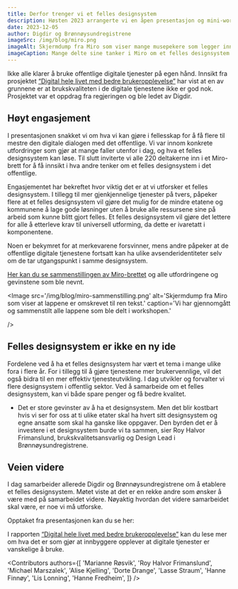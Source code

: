 ```yaml
---
title: Derfor trenger vi et felles designsystem
description: Høsten 2023 arrangerte vi en åpen presentasjon og mini-workshop om felles designsystem. Over 200 deltok og vi fikk 440 tilbakemeldinger på gevinster og utfordringer.
date: 2023-12-05
author: Digdir og Brønnøysundregistrene
imageSrc: /img/blog/miro.png
imageAlt: Skjermdump fra Miro som viser mange musepekere som legger inn røde og grønne notislapper
imageCaption: Mange delte sine tanker i Miro om et felles designsystem. 440 røde og grønne lapper ble lagt igjen.
---
```


Ikke alle klarer å bruke offentlige digitale tjenester på egen hånd. Innsikt fra prosjektet [“Digital hele livet med bedre brukeropplevelse”](https://www.digdir.no/sammenhengende-tjenester/digital-hele-livet-med-bedre-brukeropplevelse/4405) har vist at en av grunnene er at brukskvaliteten i de digitale tjenestene ikke er god nok. Prosjektet var et oppdrag fra regjeringen og ble ledet av Digdir.

## Høyt engasjement

I presentasjonen snakket vi om hva vi kan gjøre i fellesskap for å få flere til mestre den digitale dialogen med det offentlige. Vi var innom konkrete utfordringer som gjør at mange faller utenfor i dag, og hva et felles designsystem kan løse. Til slutt inviterte vi alle 220 deltakerne inn i et Miro-brett for å få innsikt i hva andre tenker om et felles designsystem i det offentlige.

Engasjementet har bekreftet hvor viktig det er at vi utforsker et felles designsystem. I tillegg til mer gjenkjennelige tjenester på tvers, påpeker flere at et felles designsystem vil gjøre det mulig for de mindre etatene og kommunene å lage gode løsninger uten å bruke alle ressursene sine på arbeid som kunne blitt gjort felles. Et felles designsystem vil gjøre det lettere for alle å etterleve krav til universell utforming, da dette er ivaretatt i komponentene.

Noen er bekymret for at merkevarene forsvinner, mens andre påpeker at de offentlige digitale tjenestene fortsatt kan ha ulike avsenderidentiteter selv om de tar utgangspunkt i samme designsystem.

[Her kan du se sammenstillingen av Miro-brettet](https://miro.com/app/board/uXjVMnk1ZM4=/?) og alle utfordringene og gevinstene som ble nevnt.

<Image
  src='/img/blog/miro-sammenstilling.png'
  alt='Skjermdump fra Miro som viser at lappene er omskrevet til ren tekst.'
  caption='Vi har gjennomgått og sammenstilt alle lappene som ble delt i workshopen.'
  
/>

## Felles designsystem er ikke en ny ide

Fordelene ved å ha et felles designsystem har vært et tema i mange ulike fora i flere år. For i tillegg til å gjøre tjenestene mer brukervennlige, vil det også bidra til en mer effektiv tjenesteutvikling. I dag utvikler og forvalter vi flere designsystem i offentlig sektor. Ved å samarbeide om et felles designsystem, kan vi både spare penger og få bedre kvalitet.

- Det er store gevinster av å ha et designsystem. Men det blir kostbart hvis vi ser for oss at ti ulike etater skal ha hvert sitt designsystem og egne ansatte som skal ha ganske like oppgaver. Den byrden det er å investere i et designsystem burde vi ta sammen, sier Roy Halvor Frimanslund, brukskvalitetsansvarlig og Design Lead i Brønnøysundregistrene.

## Veien videre

I dag samarbeider allerede Digdir og Brønnøysundregistrene om å etablere et felles designsystem. Møtet viste at det er en rekke andre som ønsker å være med på samarbeidet videre. Nøyaktig hvordan det videre samarbeidet skal være, er noe vi må utforske.

Opptaket fra presentasjonen kan du se her:

<VideoCard
  videoUrl="https://player.vimeo.com/video/862626520?h=bed84328b3&app_id=122963&title=0&byline=0&portrait=0&dnt=1"
  imageUrl="/img/blog/why-we-need-a-common-design-system_video.jpg"
  title="Derfor trenger vi et felles nasjonalt designsystem"
  description=""
/>

I rapporten [“Digital hele livet med bedre brukeropplevelse”](https://www.digdir.no/sammenhengende-tjenester/digital-hele-livet-med-bedre-brukeropplevelse/4405) kan du lese mer om hva det er som gjør at innbyggere opplever at digitale tjenester er vanskelige å bruke.

<Contributors
  authors={[
    'Marianne Røsvik',
    'Roy Halvor Frimanslund',
    'Michael Marszalek',
    'Alise Kjelling',
    'Dorte Drange',
    'Lasse Straum',
    'Hanne Finnøy',
    'Lis Lonning',
    'Hanne Fredheim',
  ]}
/>
